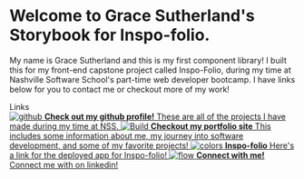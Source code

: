 

<Meta title="Example/Introduction" />

<style>{`

  .subheading {
    --mediumdark: '#999999';
    font-weight: 900;
    font-size: 13px;
    color: #999;
    letter-spacing: 6px;
    line-height: 24px;
    text-transform: uppercase;
    margin-bottom: 12px;
    margin-top: 40px;
  }

  .link-list {
    display: grid;
    grid-template-columns: 1fr;
    grid-template-rows: 1fr 1fr;
    row-gap: 10px;
  }

  @media (min-width: 620px) {
    .link-list {
      row-gap: 20px;
      column-gap: 20px;
      grid-template-columns: 1fr 1fr;
    }
  }

  @media all and (-ms-high-contrast:none) {
  .link-list {
      display: -ms-grid;
      -ms-grid-columns: 1fr 1fr;
      -ms-grid-rows: 1fr 1fr;
    }
  }

  .link-item {
    background-color: #A9CEF4;
    display: block;
    padding: 20px 30px 20px 15px;
    border: 1px solid #00000010;
    border-radius: 5px;
    transition: background 150ms ease-out, border 150ms ease-out, transform 150ms ease-out;
    color: #36494E;
    display: flex;
    align-items: flex-start;
  }

  .link-item:hover {
    border-color: #1EA7FD50;
    transform: translate3d(0, -3px, 0);
    box-shadow: rgba(0, 0, 0, 0.08) 0 3px 10px 0;
  }

  .link-item:active {
    border-color: #1EA7FD;
    transform: translate3d(0, 0, 0);
  }

  .link-item strong {
    font-weight: 700;
    display: block;
    margin-bottom: 2px;
  }
  
  .link-item img {
    height: 40px;
    width: 40px;
    margin-right: 15px;
    flex: none;
  }

  .link-item span {
    font-size: 14px;
    line-height: 20px;
  }

  .tip {
    display: inline-block;
    border-radius: 1em;
    font-size: 11px;
    line-height: 12px;
    font-weight: 700;
    background: #E7FDD8;
    color: #66BF3C;
    padding: 4px 12px;
    margin-right: 10px;
    vertical-align: top;
  }

  .tip-wrapper {
    font-size: 13px;
    line-height: 20px;
    margin-top: 40px;
    margin-bottom: 40px;
  }

  .tip-wrapper code {
    font-size: 12px;
    display: inline-block;
  }

  
`}</style>

# Welcome to Grace Sutherland's Storybook for Inspo-folio.

My name is Grace Sutherland and this is my first component library! I built this for my front-end
capstone project called Inspo-Folio, during my time at Nashville Software School's part-time web developer bootcamp.
I have links below for you to contact me or checkout more of my work!

<div className="subheading">Links</div>

<div className="link-list">
  <a
    className="link-item"
    href="https://github.com/rgs1690"
    target="_blank"
  >
    <img src="https://cdn.worldvectorlogo.com/logos/github-icon.svg" alt="github" />
    <span>
      <strong>Check out my github profile!</strong>
      These are all of the projects I have made during my time at NSS.
    </span>
  </a>
  <a
    className="link-item"
    href="https://grace-sutherland.netlify.app/"
    target="_blank"
  >
    <img src={StackAlt} alt="Build" />
    <span>
      <strong>Checkout my portfolio site</strong>
      This includes some information about me, my journey into software development, and some of 
      my favorite projects!
    </span>
  </a>
  <a
    className="link-item"
    href=""
    target="_blank"
  >
    <img src={Colors} alt="colors" />
    <span>
      <strong>Inspo-folio</strong>
      Here's a link for the deployed app for Inspo-folio!
    </span>
  </a>
  <a
    className="link-item"
    href="https://www.linkedin.com/in/grace-sutherland4724/"
    target="_blank"
  >
    <img src="https://cdn.worldvectorlogo.com/logos/linkedin-icon-2.svg" alt="flow" />
    <span>
      <strong>Connect with me!</strong>
      Connect me with on linkedin!
    </span>
  </a>
</div>

